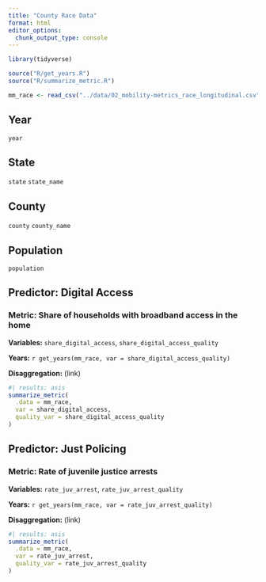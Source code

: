 ```yaml
---
title: "County Race Data"
format: html
editor_options: 
  chunk_output_type: console
---
```


```r
library(tidyverse)

source("R/get_years.R")
source("R/summarize_metric.R")

mm_race <- read_csv("../data/02_mobility-metrics_race_longitudinal.csv")

```

## Year

`year`

## State

`state`
`state_name`

## County

`county`
`county_name`

## Population

`population`

## Predictor: Digital Access

### Metric: Share of households with broadband access in the home

**Variables:** `share_digital_access`, `share_digital_access_quality`

**Years:** `r get_years(mm_race, var = share_digital_access_quality)`

**Disaggregation:** (link)

```r
#| results: asis
summarize_metric(
  .data = mm_race, 
  var = share_digital_access, 
  quality_var = share_digital_access_quality
)

```

## Predictor: Just Policing

### Metric: Rate of juvenile justice arrests

**Variables:** `rate_juv_arrest`, `rate_juv_arrest_quality`

**Years:** `r get_years(mm_race, var = rate_juv_arrest_quality)`

**Disaggregation:** (link)

```r
#| results: asis
summarize_metric(
  .data = mm_race, 
  var = rate_juv_arrest, 
  quality_var = rate_juv_arrest_quality
)

```

